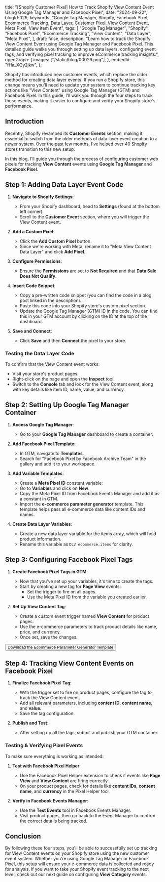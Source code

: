   title:
    "[Shopify Customer Pixel] How to Track Shopify View Content Event Using Google Tag Manager and Facebook Pixel",
  date: "2024-09-22",
  blogId: 129,
  keywords:
    "Google Tag Manager, Shopify, Facebook Pixel, Ecommerce Tracking, Data Layer, Customer Pixel, View Content Event, Meta Pixel, View Item Event",
  tags: [
    "Google Tag Manager",
    "Shopify",
    "Facebook Pixel",
    "Ecommerce Tracking",
    "View Content",
    "Data Layer",
    "Meta Pixel",
  ],
  draft: false,
  description:
    "Learn how to track the Shopify View Content Event using Google Tag Manager and Facebook Pixel. This detailed guide walks you through setting up data layers, configuring event tags, and verifying pixel tracking to improve eCommerce tracking insights.",
  openGraph: {
    images: ["/static/blog/00029.png"],
  },
  embedId: "fHa_XQy2jkw",
};

Shopify has introduced new customer events, which replace the older method for creating data layer events. If you run a Shopify store, this change means you'll need to update your system to continue tracking key actions like "View Content" using Google Tag Manager (GTM) and Facebook Pixel. In this guide, I'll walk you through the four steps to track these events, making it easier to configure and verify your Shopify store's performance.

## Introduction

Recently, Shopify revamped its **Customer Events** section, making it essential to switch from the older methods of data layer event creation to a newer system. Over the past few months, I've helped over 40 Shopify stores transition to this new setup.

In this blog, I'll guide you through the process of configuring customer web pixels for tracking **View Content** events using **Google Tag Manager** and **Facebook Pixel**.

## Step 1: Adding Data Layer Event Code

1. **Navigate to Shopify Settings**:

   - From your Shopify dashboard, head to **Settings** (found at the bottom left corner).
   - Scroll to the **Customer Event** section, where you will trigger the View Content event.

2. **Add a Custom Pixel**:

   - Click the **Add Custom Pixel** button.
   - Since we're working with Meta, rename it to "Meta View Content Data Layer" and click **Add Pixel**.

3. **Configure Permissions**:

   - Ensure the **Permissions** are set to **Not Required** and that **Data Sale Does Not Qualify**.

4. **Insert Code Snippet**:

   - Copy a pre-written code snippet (you can find the code in a blog post linked in the description).
   - Paste this code into your Shopify store's custom pixel section.
   - Update the Google Tag Manager (GTM) ID in the code. You can find this in your GTM account by clicking on the ID at the top of the dashboard.

5. **Save and Connect**:
   - Click **Save** and then **Connect** the pixel to your store.

<DataLayerCodeBlock fileName="view_item.js" />

### Testing the Data Layer Code

To confirm that the View Content event works:

- Visit your store's product pages.
- Right-click on the page and open the **Inspect** tool.
- Switch to the **Console** tab and look for the View Content event, along with key details like item ID, name, value, and currency.

## Step 2: Setting Up Google Tag Manager Container

1. **Access Google Tag Manager**:

   - Go to your **Google Tag Manager** dashboard to create a container.

2. **Add Facebook Pixel Template**:

   - In GTM, navigate to **Templates**.
   - Search for "Facebook Pixel by Facebook Archive Team" in the gallery and add it to your workspace.

3. **Add Variable Templates**:

   - Create a **Meta Pixel ID** constant variable:
   - Go to **Variables** and click on **New**.
   - Copy the Meta Pixel ID from Facebook Events Manager and add it as a constant in GTM.
   - Import the **e-commerce parameter generator** template. This template helps pass all e-commerce data like content IDs and names.

4. **Create Data Layer Variables**:
   - Create a new data layer variable for the items array, which will hold product information.
   - Rename this variable as `DLV ecommerce.items` for clarity.

## Step 3: Configuring Facebook Pixel Tags

1. **Create Facebook Pixel Tags in GTM**:

   - Now that you've set up your variables, it's time to create the tags.
   - Start by creating a new tag for **Page View** events:
     - Set the trigger to fire on all pages.
     - Use the Meta Pixel ID from the variable you created earlier.

2. **Set Up View Content Tag**:
   - Create a custom event trigger named **View Content** for product pages.
   - Use the e-commerce parameters to track product details like name, price, and currency.
   - Once set, save the changes.

<AuthenticatedLayout>
  <Button className="p-6">
    <a href="/static/templates/Ecommerce-Parameter-Generator.tpl" download>
      Download the Ecommerce Parameter Generator Template
    </a>
  </Button>
</AuthenticatedLayout>

## Step 4: Tracking View Content Events on Facebook Pixel

1. **Finalize Facebook Pixel Tag**:

   - With the trigger set to fire on product pages, configure the tag to track the View Content event.
   - Add all relevant parameters, including **content ID**, **content name**, and **value**.
   - Save the tag configuration.

2. **Publish and Test**:
   - After setting up all the tags, submit and publish your GTM container.

### Testing & Verifying Pixel Events

To make sure everything is working as intended:

1. **Test with Facebook Pixel Helper**:

   - Use the Facebook Pixel Helper extension to check if events like **Page View** and **View Content** are firing correctly.
   - On your product pages, check for details like **content IDs**, **content name**, and **currency** in the Pixel Helper tool.

2. **Verify in Facebook Events Manager**:
   - Use the **Test Events** tool in Facebook Events Manager.
   - Visit product pages, then go back to the Event Manager to confirm the correct data is being tracked.

## Conclusion

By following these four steps, you'll be able to successfully set up tracking for View Content events on your Shopify store using the new customer event system. Whether you're using Google Tag Manager or Facebook Pixel, this setup will ensure your e-commerce data is collected and ready for analysis. If you want to take your Shopify event tracking to the next level, check out our next guide on configuring **View Category** events.
